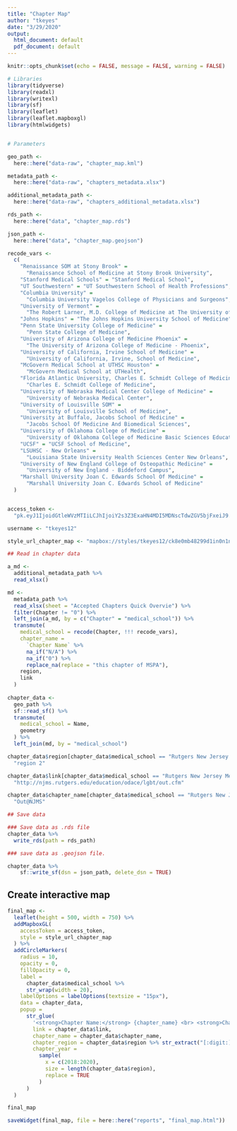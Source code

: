 ```yaml
---
title: "Chapter Map"
author: "tkeyes"
date: "3/29/2020"
output:
  html_document: default
  pdf_document: default
---
```


```r
knitr::opts_chunk$set(echo = FALSE, message = FALSE, warning = FALSE)
```

```r
# Libraries
library(tidyverse)
library(readxl)
library(writexl)
library(sf)
library(leaflet)
library(leaflet.mapboxgl)
library(htmlwidgets)


# Parameters 

geo_path <- 
  here::here("data-raw", "chapter_map.kml")

metadata_path <- 
  here::here("data-raw", "chapters_metadata.xlsx")

additional_metadata_path <- 
  here::here("data-raw", "chapters_additional_metadata.xlsx")

rds_path <- 
  here::here("data", "chapter_map.rds")

json_path <- 
  here::here("data", "chapter_map.geojson")

recode_vars <- 
  c(
    "Renaissance SOM at Stony Brook" = 
      "Renaissance School of Medicine at Stony Brook University",
    "Stanford Medical Schools" = "Stanford Medical School", 
    "UT Southwestern" = "UT Southwestern School of Health Professions", 
    "Columbia University" = 
      "Columbia University Vagelos College of Physicians and Surgeons",
    "University of Vermont" = 
      "The Robert Larner, M.D. College of Medicine at The University of Vermont",
    "Johns Hopkins" = "The Johns Hopkins University School of Medicine", 
    "Penn State University College of Medicine" = 
      "Penn State College of Medicine",
    "University of Arizona College of Medicine Phoenix" = 
      "The University of Arizona College of Medicine - Phoenix",  
    "University of California, Irvine School of Medicine" = 
      "University of California, Irvine, School of Medicine",
    "McGovern Medical School at UTHSC Houston" = 
      "McGovern Medical School at UTHealth", 
    "Florida Atlantic University, Charles E. Schmidt College of Medicine" = 
      "Charles E. Schmidt College of Medicine",
    "University of Nebraska Medical Center College of Medicine" = 
      "University of Nebraska Medical Center",
    "University of Louisville SOM" = 
      "University of Louisville School of Medicine",
    "University at Buffalo, Jacobs School of Medicine" = 
      "Jacobs School Of Medicine And Biomedical Sciences",
    "University of Oklahoma College of Medicine" = 
      "University of Oklahoma College of Medicine Basic Sciences Education Building",
    "UCSF" = "UCSF School of Medicine", 
    "LSUHSC - New Orleans" = 
      "Louisiana State University Health Sciences Center New Orleans",
    "University of New England College of Osteopathic Medicine" = 
      "University of New England - Biddeford Campus", 
    "Marshall University Joan C. Edwards School Of Medicine" = 
      "Marshall University Joan C. Edwards School of Medicine"
  )


access_token <- 
  "pk.eyJ1IjoidGtleWVzMTIiLCJhIjoiY2s3Z3ExaHN4MDI5MDNscTdwZGV5bjFxeiJ9.AzYinG1evgd6aQif45NcyQ"

username <- "tkeyes12"

style_url_chapter_map <- "mapbox://styles/tkeyes12/ck8e0mb48299d1in0n1nzm74b"


```


```r
## Read in chapter data

a_md <-
  additional_metadata_path %>% 
  read_xlsx()

md <- 
  metadata_path %>% 
  read_xlsx(sheet = "Accepted Chapters Quick Overvie") %>% 
  filter(Chapter != "0") %>% 
  left_join(a_md, by = c("Chapter" = "medical_school")) %>% 
  transmute(
    medical_school = recode(Chapter, !!! recode_vars), 
    chapter_name = 
      `Chapter Name` %>% 
      na_if("N/A") %>% 
      na_if("0") %>% 
      replace_na(replace = "this chapter of MSPA"),
    region, 
    link
  ) 
  
chapter_data <- 
  geo_path %>% 
  sf::read_sf() %>% 
  transmute(
    medical_school = Name, 
    geometry
  ) %>% 
  left_join(md, by = "medical_school")

chapter_data$region[chapter_data$medical_school == "Rutgers New Jersey Medical School"] <- 
  "region 2"

chapter_data$link[chapter_data$medical_school == "Rutgers New Jersey Medical School"] <- 
  "http://njms.rutgers.edu/education/odace/lgbt/out.cfm"

chapter_data$chapter_name[chapter_data$medical_school == "Rutgers New Jersey Medical School"] <- 
  "Out@NJMS"
```




```r
## Save data

### Save data as .rds file
chapter_data %>% 
  write_rds(path = rds_path)
```


```r
### save data as .geojson file. 

chapter_data %>% 
    sf::write_sf(dsn = json_path, delete_dsn = TRUE)
```

## Create interactive map

```r
final_map <- 
  leaflet(height = 500, width = 750) %>%
  addMapboxGL(
    accessToken = access_token,
    style = style_url_chapter_map
  ) %>%
  addCircleMarkers(
    radius = 10,
    opacity = 0,
    fillOpacity = 0,
    label = 
      chapter_data$medical_school %>% 
      str_wrap(width = 20), 
    labelOptions = labelOptions(textsize = "15px"), 
    data = chapter_data, 
    popup = 
      str_glue(
        '<strong>Chapter Name:</strong> {chapter_name} <br> <strong>Chapter Region:</strong> {chapter_region} <br> Member of MSPA since {chapter_year} <br><a href="{link}">Learn more about {chapter_name}</a>', 
        link = chapter_data$link, 
        chapter_name = chapter_data$chapter_name, 
        chapter_region = chapter_data$region %>% str_extract("[:digit:]"), 
        chapter_year = 
          sample(
            x = c(2018:2020), 
            size = length(chapter_data$region), 
            replace = TRUE
          )
      ) 
  )

final_map

saveWidget(final_map, file = here::here("reports", "final_map.html"))
```

